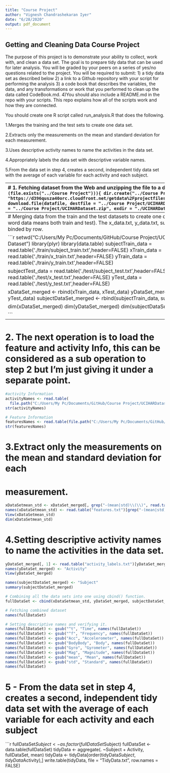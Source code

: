 ```yaml
---
title: "Course Project"
author: "Vignesh Chandrashekaran Iyer"
date: "6/28/2020"
output: pdf_document
---
```

## Getting and Cleaning Data Course Project

The purpose of this project is to demonstrate your ability to collect, work with, and clean a data set. 
The goal is to prepare tidy data that can be used for later analysis. You will be graded by your peers on a series of yes/no questions related to the project.
You will be required to submit: 
1) a tidy data set as described below
2) a link to a Github repository with your script for performing the analysis
3) a code book that describes the variables, the data, and any transformations or work that you performed to clean up the data called CodeBook.md. 
4)You should also include a README.md in the repo with your scripts. This repo explains how all of the scripts work and how they are connected.

You should create one R script called run_analysis.R that does the following.

1.Merges the training and the test sets to create one data set.

2.Extracts only the measurements on the mean and standard deviation for each measurement.

3.Uses descriptive activity names to name the activities in the data set.

4.Appropriately labels the data set with descriptive variable names.

5.From the data set in step 4, creates a second, independent tidy data set with the average of each variable for each activity and each subject.

-------------------------------------------------------------------------------
# 1. Fetching dataset from the Web and unzipping the file to a destination directory
```r
if(!(file.exists("../Course Project"))){
  dir.create("../Course Project")
}
datafile <- "https://d396qusza40orc.cloudfront.net/getdata%2Fprojectfiles%2FUCI%20HAR%20Dataset.zip"
download.file(datafile, destfile = "../Course Project/UCIHARDataset.zip")
unzip(zipfile = "../Course Project/UCIHARDataset.zip", exdir = "./UCIHARDataset")
```

-------------------------------------------------------------------------------
# Merging data from the train and the test datasets to create one data set
# (In the following the word data means both train and test). The x_data.txt, y_data.txt, subject_data.txt should be binded by row.

```r

setwd("C:/Users/My Pc/Documents/GitHub/Course Project/UCIHARDataset/UCI HAR Dataset")
library(plyr)
library(data.table)
subjectTrain_data = read.table('./train/subject_train.txt',header=FALSE)
xTrain_data = read.table('./train/x_train.txt',header=FALSE)
yTrain_data = read.table('./train/y_train.txt',header=FALSE)

subjectTest_data = read.table('./test/subject_test.txt',header=FALSE)
xTest_data = read.table('./test/x_test.txt',header=FALSE)
yTest_data = read.table('./test/y_test.txt',header=FALSE)

xDataSet_merged <- rbind(xTrain_data, xTest_data)
yDataSet_merged <- rbind(yTrain_data, yTest_data)
subjectDataSet_merged <- rbind(subjectTrain_data, subjectTest_data)

dim(xDataSet_merged)
dim(yDataSet_merged)
dim(subjectDataSet_merged)

```

-------------------------------------------------------------------------------
# 2. The next operation is to load the feature and activity Info, this can be considered as a sub operation to step 2 but I'm just giving it under a separate point.
```r


#activity Information
activityNames <- read.table(
  file.path("C:/Users/My Pc/Documents/GitHub/Course Project/UCIHARDataset/UCI HAR Dataset", "activity_labels.txt"),head=FALSE)
str(activityNames)

# Feature Information
featuresNames <- read.table(file.path("C:/Users/My Pc/Documents/GitHub/Course Project/UCIHARDataset/UCI HAR Dataset", "features.txt"),head=FALSE)
str(featuresNames)


```

# 3.Extract only the measurements on the mean and standard deviation for each
# measurement.

```r

xDataSetmean_std <- xDataSet_merged[, grep("-(mean|std)\\(\\)", read.table("features.txt")[, 2])]
names(xDataSetmean_std) <- read.table("features.txt")[grep("-(mean|std)\\(\\)", read.table("features.txt")[, 2]), 2] 
View(xDataSetmean_std)
dim(xDataSetmean_std)

```

# 4.Setting descriptive activity names to name the activities in the data set.

```r

yDataSet_merged[, 1] <- read.table("activity_labels.txt")[yDataSet_merged[, 1], 2]
names(yDataSet_merged) <- "Activity"
View(yDataSet_merged)

names(subjectDataSet_merged) <- "Subject"
summary(subjectDataSet_merged)

# Combining all the data sets into one using cbind() function.
fullDataSet <- cbind(xDataSetmean_std, yDataSet_merged, subjectDataSet_merged)

# Fetching combined dataset
names(fullDataSet)

# Setting descriptive names and verifying it.
names(fullDataSet) <- gsub("^t", "Time", names(fullDataSet))
names(fullDataSet) <- gsub("^f", "Frequency", names(fullDataSet))
names(fullDataSet) <- gsub("Acc", "Accelerometer", names(fullDataSet))
names(fullDataSet) <- gsub("BodyBody", "Body", names(fullDataSet))
names(fullDataSet) <- gsub("Gyro", "Gyrometer", names(fullDataSet))
names(fullDataSet) <- gsub("Mag", "Magnitude", names(fullDataSet))
names(fullDataSet) <- gsub("mean", "Mean", names(fullDataSet))
names(fullDataSet) <- gsub("std", "Standard", names(fullDataSet))
names(fullDataSet)
```

# 5 - From the data set in step 4, creates a second, independent tidy data set with the average of each variable for each activity and each subject

```r

fullDataSet$Subject <- as.factor(fullDataSet$Subject)
fullDataSet <- data.table(fullDataSet)
tidyData <- aggregate(. ~Subject + Activity, fullDataSet, mean)
tidyData <- tidyData[order(tidyData$Subject,tidyData$Activity),]
write.table(tidyData, file = "TidyData.txt", row.names = FALSE)
